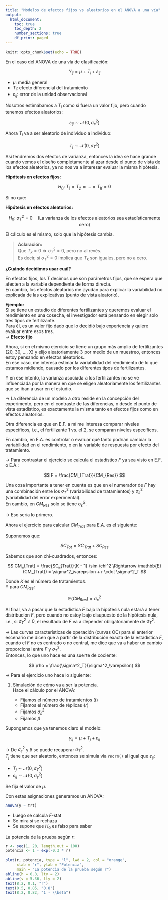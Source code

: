 ```yaml
---
title: "Modelos de efectos fijos vs aleatorios en el ANOVA a una vía"
output:
  html_document:
    toc: true
    toc_depth: 2
    number_sections: true
    df_print: paged
---
```


```r
knitr::opts_chunk$set(echo = TRUE)
```

En el caso del ANOVA de una vía de clasificación:

$$
Y_{ij} = \mu + T_i + \varepsilon_{ij}
$$

- $\mu$: media general  
- $T_i$: efecto diferencial del tratamiento  
- $\varepsilon_{ij}$: error de la unidad observacional

Nosotros estimábamos a $T_i$ como si fuera un valor fijo, pero cuando tenemos efectos aleatorios:

$$
\varepsilon_{ij} \sim \mathcal{N}(0, \sigma^2_\varepsilon)
$$

Ahora $T_i$ va a ser aleatorio de individuo a individuo:

$$
T_j \sim \mathcal{N}(0, \sigma^2_T)
$$

Así tendremos dos efectos de varianza, entonces la idea se hace grande cuando vemos el diseño completamente al azar desde el punto de vista de los efectos aleatorios, ya no nos va a interesar evaluar la misma hipótesis.

**Hipótesis en efectos fijos:**

$$
H_0: \; T_1 = T_2 = \dots = T_K = 0
$$

Si no que:

**Hipótesis en efectos aleatorios:**

$$
H_0: \; \sigma^2_T = 0 \quad \text{(La varianza de los efectos aleatorios sea estadísticamente cero)}
$$

El cálculo es el mismo, solo que la hipótesis cambia.

> **Aclaración:**  
Que $T_k = 0 \Rightarrow \sigma^2_T = 0$, pero no al revés.  
Es decir, si $\sigma^2_T = 0$ implica que $T_k$ son iguales, pero no a cero.

**¿Cuándo decidimos usar cuál?**

En efectos fijos, los $T$ decimos que son parámetros fijos, que se espera que afecten a la variable dependiente de forma directa.  
En cambio, los efectos aleatorios me ayudan para explicar la variabilidad no explicada de las explicativas (punto de vista aleatorio).

**Ejemplo:**  
Si se tiene un estudio de diferentes fertilizantes y queremos evaluar el rendimiento en una cosecha, el investigador está pensando en elegir solo tres tipos de fertilizante.  
Para él, es un valor fijo dado que lo decidió bajo experiencia y quiere evaluar entre esos tres.  
→ **Efecto fijo**

Ahora, si en el mismo ejercicio se tiene un grupo más amplio de fertilizantes (20, 30, ..., X) y elijo aleatoriamente 3 por medio de un muestreo, entonces estoy pensando en efectos aleatorios.  
En ese caso, me interesa estimar la variabilidad del rendimiento de lo que estamos midiendo, causado por los diferentes tipos de fertilizantes.

Y en ese intento, la varianza asociada a los fertilizantes no se ve influenciada por la manera en que se eligen aleatoriamente los fertilizantes que se iban a usar en el estudio.

→ La diferencia de un modelo a otro reside en la concepción del experimento, pero en el contraste de las diferencias, o desde el punto de vista estadístico, es exactamente la misma tanto en efectos fijos como en efectos aleatorios.

Otra diferencia es que en E.F. a mí me interesa comparar niveles específicos, i.e., el fertilizante 1 vs. el 2, se comparan niveles específicos.

En cambio, en E.A. es controlar o evaluar qué tanto podrían cambiar la variabilidad en el rendimiento, o en la variable de respuesta por efecto del tratamiento.

→ Para contrastar el ejercicio se calcula el estadístico $F$ ya sea visto en E.F. o E.A.:

$$
F = \frac{CM_{Trat}}{CM_{Res}}
$$

Una cosa importante a tener en cuenta es que en el numerador de $F$ hay una combinación entre los $\sigma^2_T$ (variabilidad de tratamientos) y $\sigma^2_\varepsilon$ (variabilidad del error experimental).  
En cambio, en $CM_{Res}$ solo se tiene $\sigma^2_\varepsilon$.


→ Eso sería lo primero.

Ahora el ejercicio para calcular $CM_{Trat}$ para E.A. es el siguiente:

Suponemos que:

$$
SC_{Tot} = SC_{Trat} + SC_{Res}
$$

Sabemos que son chi-cuadrados, entonces:

$$
CM_{Trat} = \frac{SC_{Trat}}{K - 1} \sim \chi^2 \Rightarrow \mathbb{E}(CM_{Trat}) = \sigma^2_\varepsilon + r \cdot \sigma^2_T
$$

Donde $K$ es el número de tratamientos.  
Y para $CM_{Res}$:

$$
\mathbb{E}(CM_{Res}) = \sigma^2_\varepsilon
$$

Al final, va a pasar que la estadística $F$ bajo la hipótesis nula estará a tener distribución $F$, pero cuando no estoy bajo elsupuesto de la hipótesis nula, i.e., si $\sigma^2_T \neq 0$, el resultado de $F$ va a depender obligatoriamente de $\sigma^2_T$.

→ Las curvas características de operación (curvas OC) para el anterior escenario me dicen que a partir de la distribución exacta de la estadística $F$, cuando el $F$ no es centrado o no central, me dice que va a haber un cambio proporcional entre $F$ y $\sigma^2_T$.  
Entonces, lo que uno hace es una suerte de cociente:

$$
\rho = \frac{\sigma^2_T}{\sigma^2_\varepsilon}
$$

→ Para el ejercicio uno hace lo siguiente:

1. Simulación de cómo va a ser la potencia.  
   Hace el cálculo por el ANOVA:

   - Fijamos el número de tratamientos ($t$)  
   - Fijamos el número de réplicas ($r$)  
   - Fijamos $\sigma^2_\varepsilon$  
   - Fijamos $\beta$
   
Supongamos que ya tenemos claro el modelo:

$$
y_{ij} = \mu + T_j + \varepsilon_{ij}
$$

→ De $\sigma^2_\varepsilon$ y $\beta$ se puede recuperar $\sigma^2_T$.  
$T_j$ tiene que ser aleatorio, entonces se simula vía `rnorm()` al igual que $\varepsilon_{ij}$:

- $T_j \sim \mathcal{N}(0, \sigma^2_T)$  
- $\varepsilon_{ij} \sim \mathcal{N}(0, \sigma^2_\varepsilon)$

Se fija el valor de $\mu$.

Con estas asignaciones generamos un ANOVA:

```r
anova(y ~ trt)
```

- Luego se calcula $F$-stat  
- Se mira si se rechaza  
- Se supone que $H_0$ es falso para saber

La potencia de la prueba según $r$:




```r
r <- seq(1, 20, length.out = 100)
potencia <- 1 - exp(-0.3 * r)

plot(r, potencia, type = "l", lwd = 2, col = "orange",
     xlab = "r", ylab = "Potencia",
     main = "La potencia de la prueba según r")
abline(h = 0.8, lty = 2)
abline(v = 5.36, lty = 2)
text(8.2, 0.1, "r")
text(0.5, 0.85, "0.8")
text(8.2, 0.82, "1 - \\beta")
```



